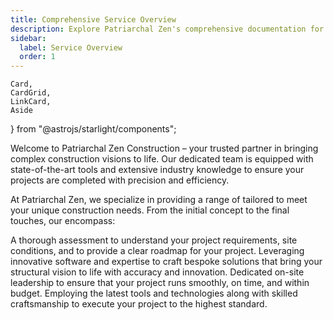 ```yaml
---
title: Comprehensive Service Overview
description: Explore Patriarchal Zen's comprehensive documentation for an in-depth look at our premium tools and construction .
sidebar:
  label: Service Overview
  order: 1
---
```


    Card,
    CardGrid,
    LinkCard,
    Aside
} from "@astrojs/starlight/components";

Welcome to Patriarchal Zen Construction  – your trusted partner in bringing complex construction visions to life. Our dedicated team is equipped with state-of-the-art tools and extensive industry knowledge to ensure your projects are completed with precision and efficiency.

At Patriarchal Zen, we specialize in providing a range of  tailored to meet your unique construction needs. From the initial concept to the final touches, our  encompass:

<CardGrid stagger>

  <Card title="Pre-construction Consultations" icon="star">
    A thorough assessment to understand your project requirements, site conditions, and to provide a clear roadmap for your project.
  </Card>

  <Card title="Design and Engineering" icon="star">
    Leveraging innovative software and expertise to craft bespoke solutions that bring your structural vision to life with accuracy and innovation.
  </Card>

   <Card title="Project Management" icon="star">
    Dedicated on-site leadership to ensure that your project runs smoothly, on time, and within budget.
  </Card>

   <Card title="Construction and Installation" icon="star">
    Employing the latest tools and technologies along with skilled craftsmanship to execute your project to the highest standard.
  </Card>
</CardGrid>
